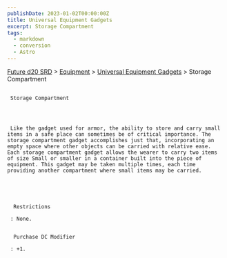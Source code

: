 ```yaml
---
publishDate: 2023-01-02T00:00:00Z
title: Universal Equipment Gadgets
excerpt: Storage Compartment
tags:
  - markdown
  - conversion
  - Astro
---
```







[Future d20 SRD](/#futureD20)
     > [Equipment](future-d20-srd-equipment-index)
     > [Universal Equipment Gadgets](future-d20-srd-equipment-gadgets-universal-equipment-index)
     > Storage Compartment
    





## 
     Storage Compartment
    



     Like the gadget used for armor, the ability to store and carry small items in a safe place can sometimes be of critical importance. The storage compartment gadget accomplishes just that, incorporating an empty space where other objects can be carried with relative ease. Each storage compartment gadget allows the wearer to carry two items of size Small or smaller in a container built into the piece of equipment. This gadget may be taken multiple times, each time providing another compartment where small items may be carried.
    




      Restrictions
     
     : None.
     

      Purchase DC Modifier
     
     : +1.
    




